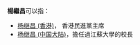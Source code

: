 '''楊繼昌'''可以指：
*[[杨继昌_(香港)|杨继昌 (香港)]]， 香港民進黨主席
*[[杨继昌_(中国大陆)|杨继昌 (中国大陆)]]，擔任過江蘇大學的校長
{{Disambig|J|Cat=三字杨姓人名消歧义}}